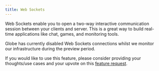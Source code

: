 ```yaml
---
title: Web Sockets
---
```


Web Sockets enable you to open a two-way interactive communication session between your clients and server. This is a great way to build real-time applications like chat, games, and monitoring tools.

Globe has currently disabled Web Sockets connections whilst we monitor our infrastructure during the preview period.

If you would like to use this feature, please consider providing your thoughts/use cases and your upvote on this [feature request](https://invertase.canny.io/globe/p/web-socket-support).
